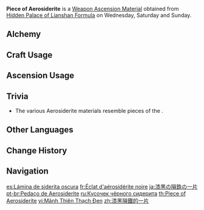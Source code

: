 {{Item Infobox
|id          = 114022
|image       = Item Piece of Aerosiderite.png
|type        = Weapon Ascension Materials
|invCategory = Character Development Items
|group       = Aerosiderite
|quality     = 3
|description = Rumors of sea monsters are commonplace in [[Liyue]], since the other shore is an [[Dark Sea|unknown region]] that lies outside of [[Teyvat]]. Without the protection of [[The Seven]], all that lies beyond is unknown chaos. Only [[Abyss|power beyond the order of Teyvat]] is able to stain the power of [[Rex Lapis]] black.
|day1        = Wednesday
|day2        = Saturday
|day3        = Sunday
|source1     = Hidden Palace of Lianshan Formula
|source2     = [[Alchemy]]
|source3     = [[Parametric Transformer]]
}}
'''Piece of Aerosiderite''' is a [[Weapon Ascension Material]] obtained from [[Hidden Palace of Lianshan Formula]] on Wednesday, Saturday and Sunday.
==Alchemy==
{{Recipe
|type = Crafting
|Grain of Aerosiderite = 3
|Mora = 125
|sort = Grain of Aerosiderite;Mora
}}
==Craft Usage==
{{Craft Usage}}

==Ascension Usage==
{{Ascension Usage}}

==Trivia==
* The various Aerosiderite materials resemble pieces of the {{w|Burr puzzle}}.

==Other Languages==
{{Other Languages
|en      = Piece of Aerosiderite
|zhs     = 漆黑陨铁的一片
|zhs_rm  = Qīhēi Yǔntiě de Yīpiàn
|zht     = 漆黑隕鐵的一片
|zht_rm  = Qīhēi Yǔntiě de Yīpiàn
|zh_tl   = Piece of Black Meteoric Iron
|ja      = 漆黒の隕鉄の一片
|ja_rm   = Shikkoku no Intetsu no Ippen
|ja_tl   = Piece of Jet Black Meteoric Iron
|ko      = 흑운철 조각
|ko_rm   = Heuk'uncheol Jogak
|ko_tl   = Piece of Black Meteoric Iron
|es      = Lámina de siderita oscura
|es_tl   = Sheet of Dark Siderite
|fr      = Éclat d'aérosidérite noire
|fr_tl   = Sliver of Black Aerosiderite
|ru      = Кусочек чёрного сидерита
|ru_tl   = Piece of Black Siderite
|th      = Piece of Aerosiderite
|vi      = Mảnh Thiên Thạch Đen
|vi_tl   = 
|de      = Stückchen pechschwarzer Aerosiderit
|de_tl   = Little Piece of Pitch-Black Aerosiderite
|id      = Piece of Aerosiderite
|pt      = Pedaço de Aerosiderite
|pt_tl   = 
|tr      = Meteor Demiri Kırıntısı
|tr_tl   = Meteor Iron Crumbs
|it      = Scheggia di Aerosiderite
|it_tl   = 
}}

==Change History==
{{Change History|1.0}}

==Navigation==
{{Development Item Navbox|Weapon Materials}}

[[es:Lámina de siderita oscura]]
[[fr:Éclat d'aérosidérite noire]]
[[ja:漆黒の隕鉄の一片]]
[[pt-br:Pedaço de Aerosiderite]]
[[ru:Кусочек чёрного сидерита]]
[[th:Piece of Aerosiderite]]
[[vi:Mảnh Thiên Thạch Đen]]
[[zh:漆黑隕鐵的一片]]
